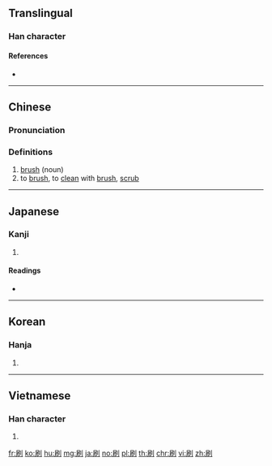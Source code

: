 ==Translingual==

===Han character===
{{Han char|rn=18|rad=刀|as=06|sn=8|four=72200|canj=SBLN|ids=⿰𡰯刂}}

====References====
* {{Han ref|kx=0139.090|dkj=01964|dj=0316.010|hdz=10337.050|uh=5237|ud=21047|bh=A8EA|bd=43242}}

----

==Chinese==
{{zh-forms}}

===Pronunciation===
{{zh-pron
|m=shuā
|ma=y
|c=caat3,saat3
|h=pfs=chho
|md=
|mn=seh/soa/soat
|w=4seq
|mc=y
|oc=y
|cat=v,n
}}

===Definitions===
{{zh-hanzi}}

# [[brush]] (noun)
# to [[brush]], to [[clean]] with [[brush]], [[scrub]]

{{zh-cat|Elementary}}

----

==Japanese==

===Kanji===
{{ja-kanji|grade=4|rs=刀06}}

# {{defn|lang=ja|sort=刀06}}

====Readings====
* {{ja-readings|goon=[[せち]] (sechi) {{non-joyo-reading}}|kanon=[[さつ]] (satsu)|kun=[[する]] (suru), [[はく]] (haku), [[はけ]] (hake)}}

----

==Korean==

===Hanja===
{{ko-hanja|hangeul=쇄|mr=swae|y=sway}}

# {{defn|lang=ko|sort=刀06}}

----

==Vietnamese==

===Han character===
{{vi-hantu|[[xoát]], [[loát]], [[loạt]], [[loét]], [[nhoét]], [[soát]]|rs=刀06}}

# {{defn|lang=vi}}

[[fr:刷]]
[[ko:刷]]
[[hu:刷]]
[[mg:刷]]
[[ja:刷]]
[[no:刷]]
[[pl:刷]]
[[th:刷]]
[[chr:刷]]
[[vi:刷]]
[[zh:刷]]